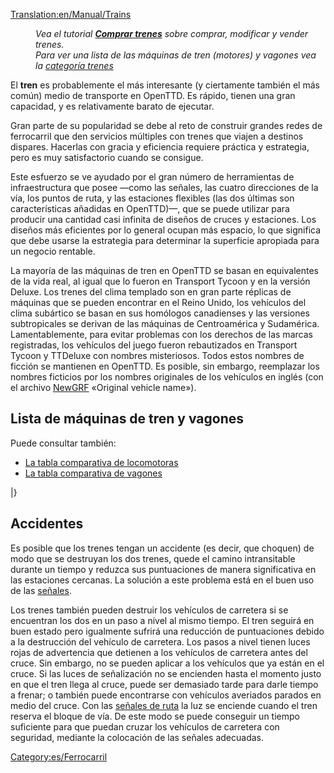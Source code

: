 [[Translation:en/Manual/Trains]]
{{es/Tabla de contenido}}
:''Vea el tutorial '''[[es/Manual/Comprar trenes|Comprar trenes]]''' sobre comprar, modificar y vender trenes.''
:''Para ver una lista de las máquinas de tren (motores) y vagones vea la [[:Category:es/Trenes|categoría trenes]]''

El '''tren''' es probablemente el más interesante (y ciertamente también el más común) medio de transporte en OpenTTD. Es rápido, tienen una gran capacidad, y es relativamente barato de ejecutar.

Gran parte de su popularidad se debe al reto de construir grandes redes de ferrocarril que den servicios múltiples con trenes que viajen a destinos dispares. Hacerlas con gracia y eficiencia requiere práctica y estrategia, pero es muy satisfactorio cuando se consigue.

Este esfuerzo se ve ayudado por el gran número de herramientas de infraestructura que posee —como las señales, las cuatro direcciones de la vía, los puntos de ruta, y las estaciones flexibles (las dos últimas son características añadidas en OpenTTD)—, que se puede utilizar para producir una cantidad casi infinita de diseños de cruces y estaciones. Los diseños más eficientes por lo general ocupan más espacio, lo que significa que debe usarse la estrategia para determinar la superficie apropiada para un negocio rentable.

La mayoría de las máquinas de tren en OpenTTD se basan en equivalentes de la vida real, al igual que lo fueron en Transport Tycoon y en la versión Deluxe. Los trenes del clima templado son en gran parte réplicas de máquinas que se pueden encontrar en el Reino Unido, los vehículos del clima subártico se basan en sus homólogos canadienses y las versiones subtropicales se derivan de las máquinas de Centroamérica y Sudamérica. Lamentablemente, para evitar problemas con los derechos de las marcas registradas, los vehículos del juego fueron rebautizados en Transport Tycoon y TTDeluxe con nombres misteriosos. Todos estos nombres de ficción se mantienen en OpenTTD. Es posible, sin embargo, reemplazar los nombres ficticios por los nombres originales de los vehículos en inglés (con el archivo [[es/Manual/NewGRF|NewGRF]] «Original vehicle name»).

==Lista de máquinas de tren y vagones==
Puede consultar también:
* [[es/Manual/Base Set/Trains/Comparación de trenes|La tabla comparativa de locomotoras]]
* [[es/Manual/Base Set/Trains/Comparación de vagones|La tabla comparativa de vagones]]

{{es/Tabla de vehículos/Encabezado}}
{{en/VehicleTable/Header|Vapor}}
{{en/VehicleTable/Row|
*[[File:en/Kirbypaultank.png|Máquina Kirby Paul Tank]] [[es/Manual/Base Set/Trains/Kirby Paul Tank|Kirby Paul Tank]]
*[[File:en/Chaneyjubilee.png|Máquina Chaney "Jubilee"]] [[es/Manual/Base Set/Trains/Chaney "Jubilee"|Chaney "Jubilee"]]
*[[File:en/Ginzua4.png|Máquina Ginzu "A4"]] [[es/Manual/Base Set/Trains/Ginzu "A4"|Ginzu "A4"]]
*[[File:en/Sh8p.png|Máquina SH "8P"]] [[es/Manual/Base Set/Trains/SH "8P"|SH "8P"]]
|
*[[File:en/Wills280.png|Máquina Wills 2-8-0]] [[es/Manual/Base Set/Trains/Wills 2-8-0|Wills 2-8-0]]
|
*[[File:en/Wills280.png|Máquina Wills 2-8-0]] [[es/Manual/Base Set/Trains/Wills 2-8-0|Wills 2-8-0]]
|
*[[File:en/Ploddyphutchoochoo.png|Máquina Ploddyphut Choo-Choo]] [[es/Manual/Base Set/Trains/Ploddyphut Choo-Choo|Ploddyphut Choo-Choo]]
*[[File:en/Powernautchoochoo.png|Máquina Powernaut Choo-Choo]] [[es/Manual/Base Set/Trains/Powernaut Choo-Choo|Powernaut Choo-Choo]]
*[[File:en/Mightymoverchoochoo.png|Máquina Might Mover Choo-Choo]] [[es/Manual/Base Set/Trains/Mightymover Choo-Choo|Mightymover Choo-Choo]]
}}
{{en/VehicleTable/Header|Diésel}}
{{en/VehicleTable/Row|
*[[File:en/Manleymoreldmu.png|Máquina Manley-Morel DMU]] [[es/Manual/Base Set/Trains/Manley-Morel DMU|Manley-Morel DMU]]
*[[File:en/Shhendry25.png|Máquina SH/Hendry "25"]] [[es/Manual/Base Set/Trains/Hendry "25"|SH/Hendry "25"]]
*[[File:en/Floss47.png|Máquina Floss "47"]] [[es/Manual/Base Set/Trains/Floss "47"|Floss "47"]]
*[[File:en/Uu37.png|Máquina UU "37"]] [[es/Manual/Base Set/Trains/UU "37"|UU "37"]]
*[[File:en/Sh125.png|Máquina SH "125"]] [[es/Manual/Base Set/Trains/SH "125"|SH "125"]]
*[[File:en/Dash.png|Máquina "Dash"]] [[es/Manual/Base Set/Trains/Dash|"Dash"]]
|
*[[File:en/Mjs250.png|Máquina MJS 250]] [[es/Manual/Base Set/Trains/MJS250|MJS250]]
*[[File:en/Kelling3100.png|Máquina Kelling 3100]] [[es/Manual/Base Set/Trains/Kelling 3100|Kelling 3100]]
*[[File:en/Cs4000.png|Máquina CS4000]] [[es/Manual/Base Set/Trains/CS4000|CS4000]]
*[[File:en/Cs2400.png|Máquina CS2400]] [[es/Manual/Base Set/Trains/CS2400|CS2400]]
*[[File:en/Mjs1000.png|Máquina MJS 1000]] [[es/Manual/Base Set/Trains/MJS 1000|MJS 1000]]
*[[File:en/Centennial.png|Máquina Centennial]] [[es/Manual/Base Set/Trains/Centennial|Centennial]]
*[[File:en/Turnerturbo.png|Turner Turbo]] [[es/Manual/Base Set/Trains/Turner Turbo|Turner Turbo]]
|
*[[File:en/Mjs250.png|Máquina MJS 250]] [[es/Manual/Base Set/Trains/MJS250|MJS250]]
*[[File:en/Kelling3100.png|Máquina Kelling 3100]] [[es/Manual/Base Set/Trains/Kelling 3100|Kelling 3100]]
*[[File:en/Cs4000.png|Máquina CS4000]] [[es/Manual/Base Set/Trains/CS4000|CS4000]]
*[[File:en/Cs2400.png|Máquina CS2400]] [[es/Manual/Base Set/Trains/CS2400|CS2400]]
*[[File:en/Mjs1000.png|Máquina MJS 1000]] [[es/Manual/Base Set/Trains/MJS 1000|MJS 1000]]
*[[File:en/Centennial.png|Máquina Centennial]] [[es/Manual/Base Set/Trains/Centennial|Centennial]]
*[[File:en/Turnerturbo.png|Turner Turbo]] [[es/Manual/Base Set/Trains/Turner Turbo|Turner Turbo]]
|
*[[File:en/Ploddyphutdiesel.png|Ploddyphut Diesel]] [[es/Manual/Base Set/Trains/Ploddyphut Diesel|Ploddyphut Diesel]]
*[[File:en/Powernautdiesel.png|Powernaut Diesel]] [[es/Manual/Base Set/Trains/Powernaut Diesel|Powernaut Diesel]]
}}
{{en/VehicleTable/Header|Eléctrica}}
{{en/VehicleTable/Row|
*[[File:en/Sh30.png|Máquina SH "30"]] [[es/Manual/Base Set/Trains/SH "30"|SH "30"]]
*[[File:en/Sh40.png|Máquina SH "40"]] [[es/Manual/Base Set/Trains/SH "40"|SH "40"]]
*[[File:en/Tim.png|Máquina "T.I.M."]] [[es/Manual/Base Set/Trains/T.I.M.|"T.I.M."]]
*[[File:en/Asiastar.png|Máquina "Asiastar"]] [[es/Manual/Base Set/Trains/AsiaStar|"AsiaStar"]]
|
Ninguna
|
Ninguna
|
Ninguna
}}
{{en/VehicleTable/Header|Monorraíl}}
{{en/VehicleTable/Row|
*[[File:en/X2001.png|Máquina Monorraíl X2001]] [[es/Manual/Base Set/Trains/X2001|'X2001']]
*[[File:en/Millenniumz1.png|Máquina Monorraíl Milennium 'Z1']] [[es/Manual/Base Set/Trains/Millennium Z1|'Millennium Z1']]
|
*[[File:en/X2001.png|Máquina Monorraíl X2001]] [[es/Manual/Base Set/Trains/X2001|'X2001']]
*[[File:en/Millenniumz1.png|Máquina Monorraíl Milennium 'Z1']] [[es/Manual/Base Set/Trains/Millennium Z1|'Millennium Z1']]
|
*[[File:en/X2001.png|Máquina Monorraíl X2001]] [[es/Manual/Base Set/Trains/X2001|'X2001']]
*[[File:en/Millenniumz1.png|Máquina Monorraíl Milennium 'Z1']] [[es/Manual/Base Set/Trains/Millennium Z1|'Millennium Z1']]
|
*[[File:en/Wizzowowz99.png|Máquina Monorraíl Wizzowow 'Z99']] [[es/Manual/Base Set/Trains/Wizzowow Z99|Wizzowow Z99]]
}}
{{en/VehicleTable/Header|MagLev}}
{{en/VehicleTable/Row|
*[[File:en/Lev1leviathan.png|Máquina MagLev 1: Leviathan]] [[es/Manual/Base Set/Trains/Lev1 'Leviathan'|Lev1 'Leviathan']]
*[[File:en/Lev2cyclops.png|Máquina MagLev 2: Cyclops]] [[es/Manual/Base Set/Trains/Lev2 'Cyclops'|Lev2 'Cyclops']]
*[[File:en/Lev3pegasus.png|Máquina MagLev 3: Pegasus]] [[es/Manual/Base Set/Trains/Lev3 'Pegasus'|Lev3 'Pegasus']]
*[[File:en/Lev4chimaerarhead.png|Máquina MagLev 4: Chimaera (frente)]] [[es/Manual/Base Set/Trains/Lev4 'Chimaera'|Lev4 'Chimaera']]
|
*[[File:en/Lev1leviathan.png|Máquina MagLev 1: Leviathan]] [[es/Manual/Base Set/Trains/Lev1 'Leviathan'|Lev1 'Leviathan']]
*[[File:en/Lev2cyclops.png|Máquina MagLev 2: Cyclops]] [[es/Manual/Base Set/Trains/Lev2 'Cyclops'|Lev2 'Cyclops']]
*[[File:en/Lev3pegasus.png|Máquina MagLev 3: Pegasus]] [[es/Manual/Base Set/Trains/Lev3 'Pegasus'|Lev3 'Pegasus']]
*[[File:en/Lev4chimaerarhead.png|Máquina MagLev 4: Chimaera (frente)]] [[es/Manual/Base Set/Trains/Lev4 'Chimaera'|Lev4 'Chimaera']]
|
*[[File:en/Lev1leviathan.png|Máquina MagLev 1: Leviathan]] [[es/Manual/Base Set/Trains/Lev1 'Leviathan'|Lev1 'Leviathan']]
*[[File:en/Lev2cyclops.png|Máquina MagLev 2: Cyclops]] [[es/Manual/Base Set/Trains/Lev2 'Cyclops'|Lev2 'Cyclops']]
*[[File:en/Lev3pegasus.png|Máquina MagLev 3: Pegasus]] [[es/Manual/Base Set/Trains/Lev3 'Pegasus'|Lev3 'Pegasus']]
*[[File:en/Lev4chimaerarhead.png|Máquina MagLev 4: Chimaera (frente)]] [[es/Manual/Base Set/Trains/Lev4 'Chimaera'|Lev4 'Chimaera']]
|
*[[File:en/Wizzowowrocketeer.png|Wizzowow Rocketeer de Fantasía]] [[es/Manual/Base Set/Trains/Wizzowow Rocketeer|Wizzowow Rocketeer]]
}}
{{en/VehicleTable/Header|Vagones}}
{{en/VehicleTable/Row|
*[[File:en/Passengercarriage.png|Vagón de Pasajeros estándar]] [[es/Manual/Base Set/Trains/Vagón de Pasajeros|Vagón de Pasajeros]]
*[[File:en/Mailvan.png|Furgón de Correos estándar]] [[es/Manual/Base Set/Trains/Furgón de Correos|Furgón de Correos]]
*[[File:en/Coaltruck.png|Vagón de carbón estándar]] [[es/Vagón de carbón|Vagón de carbón]]
*[[File:en/Oiltanker.png|Cisterna de Petróleo estándar]] [[es/Manual/Base Set/Trains/Cisterna de Petróleo|Cisterna de Petróleo]]
*[[File:en/Livestockvan.png|Vagón de Ganado estándar]] [[es/Manual/Base Set/Trains/Vagón de Ganado|Vagón de Ganado]]
*[[File:en/Goodsvan.png|Vagón de Mercancías estándar]] [[es/Manual/Base Set/Trains/Vagón de Mercancías|Vagón de Mercancías]]
*[[File:en/Grainhopper.png|Vagoneta de Grano estándar]] [[es/Manual/Base Set/Trains/Vagoneta de Grano|Vagoneta de Grano]]
*[[File:en/Woodtruck.png|Vagón de Madera estándar]] [[es/Manual/Base Set/Trains/Vagón de Madera|Vagón de Madera]]
*[[File:en/Ironorehopper.png|Vagoneta de Mineral de Hierro estándar]] [[es/Manual/Base Set/Trains/Vagoneta de Mineral de Hierro|Vagoneta de Mineral de Hierro]]
*[[File:en/Steeltruck.png|Vagón de Acero estándar]] [[es/Manual/Base Set/Trains/Vagón de Acero|Vagón de Acero]]
*[[File:en/Armouredvan.png|Vagón Blindado estándar]] [[es/Manual/Base Set/Trains/Vagón Blindado|Vagón Blindado]]
|
*[[File:en/Passengercarriagex.png|Vagón de Pasajeros Subtropical y Subártico]] [[es/Manual/Base Set/Trains/Vagón de Pasajeros|Vagón de Pasajeros]]
*[[File:en/Mailvan.png|Furgón de Correos estándar]] [[es/Manual/Base Set/Trains/Furgón de Correos|Furgón de Correos]]
*[[File:en/Coaltruck.png|Vagón de carbón estándar]] [[es/Vagón de carbón|Vagón de carbón]]
*[[File:en/Oiltanker.png|Cisterna de Petróleo estándar]] [[es/Manual/Base Set/Trains/Cisterna de Petróleo|Cisterna de Petróleo]]
*[[File:en/Livestockvan.png|Vagón de Ganado estándar]] [[es/Manual/Base Set/Trains/Vagón de Ganado|Vagón de Ganado]]
*[[File:en/Goodsvan.png|Vagón de Mercancías estándar]] [[es/Manual/Base Set/Trains/Vagón de Mercancías|Vagón de Mercancías]]
*[[File:en/Grainhopper.png|Vagoneta de Grano estándar]] [[es/Manual/Base Set/Trains/Vagoneta de Grano|Vagoneta de Grano]]
*[[File:en/Woodtruck.png|Vagón de Madera estándar]] [[es/Manual/Base Set/Trains/Vagón de Madera|Vagón de Madera]]
*[[File:en/Armouredvan.png|Vagón Blindado estándar]] [[es/Manual/Base Set/Trains/Vagón Blindado|Vagón Blindado]]
*[[File:en/Foodvan.png|Vagón de Alimento Subtropical y Subártico]] [[es/Manual/Base Set/Trains/Vagón de Alimento|Vagón de Alimento]]
*[[File:en/Papertruck.png|Vagón de Papel Subártico]] [[es/Manual/Base Set/Trains/Vagón de Papel|Vagón de Papel]]
|
*[[File:en/Passengercarriagex.png|Vagón de Pasajeros Subtropical y Subártico]] [[es/Manual/Base Set/Trains/Vagón de Pasajeros|Vagón de Pasajeros]]
*[[File:en/Mailvan.png|Furgón de Correos estándar]] [[es/Manual/Base Set/Trains/Furgón de Correos|Furgón de Correos]]
*[[File:en/Oiltanker.png|Cisterna de Petróleo estándar]] [[es/Manual/Base Set/Trains/Cisterna de Petróleo|Cisterna de Petróleo]]
*[[File:en/Goodsvan.png|Vagón de Mercancías estándar]] [[es/Manual/Base Set/Trains/Vagón de Mercancías|Vagón de Mercancías]]
*[[File:en/Grainhopper.png|Vagoneta de Grano estándar]] [[es/Manual/Base Set/Trains/Vagoneta de Grano|Vagoneta de Grano]]
*[[File:en/Woodtruck.png|Vagón de Madera estándar]] [[es/Manual/Base Set/Trains/Vagón de Madera|Vagón de Madera]]
*[[File:en/Armouredvan.png|Vagón Blindado estándar]] [[es/Manual/Base Set/Trains/Vagón Blindado|Vagón Blindado]]
*[[File:en/Foodvan.png|Vagón de Alimento Subtropical y Subártico]] [[es/Manual/Base Set/Trains/Vagón de Alimento|Vagón de Alimento]]
*[[File:en/Copperorehopper.png|Vagoneta de Mineral de Cobre Subtropical]] [[es/Manual/Base Set/Trains/Vagoneta de Mineral de Cobre|Vagoneta de Mineral de Cobre]]
*[[File:en/Watertanker.png|Cisterna de Agua Subtropical]] [[es/Manual/Base Set/Trains/Cisterna de Agua|Cisterna de Agua]]
*[[File:en/Fruittruck.png|Vagón de Fruta Subtropical]] [[es/Manual/Base Set/Trains/Vagón de Fruta|Vagón de Fruta]]
*[[File:en/Rubbertruck.png|Vagón de Caucho Subtropical]] [[es/Manual/Base Set/Trains/Vagón de Caucho|Vagón de Caucho]]
|
*[[File:en/Passengercarriagetoyland.png|Vagón de Pasajeros de Fantasía]] [[es/Manual/Base Set/Trains/Vagón de Pasajeros|Vagón de Pasajeros]]
*[[File:en/Mailvanx.png|Furgón de Correos de Fantasía]] [[es/Manual/Base Set/Trains/Furgón de Correos|Furgón de Correos]]
*[[File:en/Sugartruck.png|Vagón de Azúcar de Fantasía]] [[es/Manual/Base Set/Trains/Vagón de Azúcar|Vagón de Azúcar]]
*[[File:en/Candyflosshopper.png|Vagoneta de Algodón de azúcar de Fantasía]] [[es/Manual/Base Set/Trains/Vagoneta de Algodón de azúcar|Vagoneta de Algodón de azúcar]]
*[[File:en/Toffeehopper.png|Vagoneta de caramelos de Fantasía]] [[es/Manual/Base Set/Trains/Vagoneta de caramelos|Vagoneta de caramelos]]
*[[File:en/Bubblevan.png|Vagón de Burbujas de Fantasía]] [[es/Manual/Base Set/Trains/Vagón de Burbujas|Vagón de Burbujas]]
*[[File:en/Colatanker.png|Cisterna de Cola de Fantasía]] [[es/Manual/Base Set/Trains/Cisterna de Cola|Cisterna de Cola]]
*[[File:en/Sweetvan.png|Vagón de Dulces de Fantasía]] [[es/Manual/Base Set/Trains/Vagón de Dulces|Vagón de Dulces]]
*[[File:en/Toyvan.png|Vagón de Juguetes de Fantasía]] [[es/Manual/Base Set/Trains/Vagón de Juguetes|Vagón de Juguetes]]
*[[File:en/Batterytruck.png|Vagón de Pilas de Fantasía]] [[es/Manual/Base Set/Trains/Vagón de Pilas|Vagón de Pilas]]
*[[File:en/Fuzzydrinktruck.png|Vagón de Refrescos de Fantasía]] [[es/Manual/Base Set/Trains/Vagón de Refrescos|Vagón de Refrescos]]
*[[File:en/Plastictruck.png|Vagón de Plásticos de Fantasía]] [[es/Manual/Base Set/Trains/Vagón de Plásticos|Vagón de Plásticos]]
}}
|}

==Accidentes==
Es posible que los trenes tengan un accidente (es decir, que choquen) de modo que se destruyan los dos trenes, quede el camino intransitable durante un tiempo y reduzca sus puntuaciones de manera significativa en las estaciones cercanas. La solución a este problema está en el buen uso de las [[es/Manual/Señales|señales]].

Los trenes también pueden destruir los vehículos de carretera si se encuentran los dos en un paso a nivel al mismo tiempo. El tren seguirá en buen estado pero igualmente sufrirá una reducción de puntuaciones debido a la destrucción del vehículo de carretera. Los pasos a nivel tienen luces rojas de advertencia que detienen a los vehículos de carretera antes del cruce. Sin embargo, no se pueden aplicar a los vehículos que ya están en el cruce. Si las luces de señalización no se encienden hasta el momento justo en que el tren llega al cruce, puede ser demasiado tarde para darle tiempo a frenar; o también puede encontrarse con vehículos averiados parados en medio del cruce. Con las [[es/Manual/Señales#Señales de ruta|señales de ruta]] la luz se enciende cuando el tren reserva el bloque de vía. De este modo se puede conseguir un tiempo suficiente para que puedan cruzar los vehículos de carretera con seguridad, mediante la colocación de las señales adecuadas.

[[Category:es/Ferrocarril]]